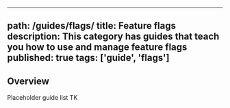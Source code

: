 
---
path: /guides/flags/
title: Feature flags
description: This category has guides that teach you how to use and manage feature flags
published: true
tags: ['guide', 'flags']
---

## Overview

Placeholder guide list TK